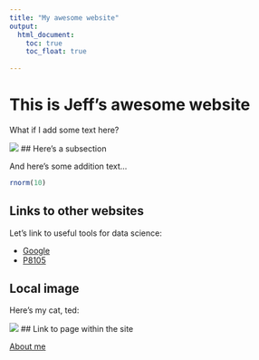 ```yaml
---
title: "My awesome website"
output: 
  html_document:
    toc: true
    toc_float: true
  
---
```


# This is Jeff's awesome website

What if I add some text here?

![](https://media.giphy.com/media/drXGoW1iudhKw/giphy.gif)
## Here's a subsection

And here's some addition text...

```r
rnorm(10)
```

## Links to other websites

Let's link to useful tools for data science:

* [Google](https://www.google.com/)
* [P8105](https://p8105.com/)


## Local image
Here's my cat, ted:

![](image/ted.jpeg)
## Link to page within the site

[About me](about.html)